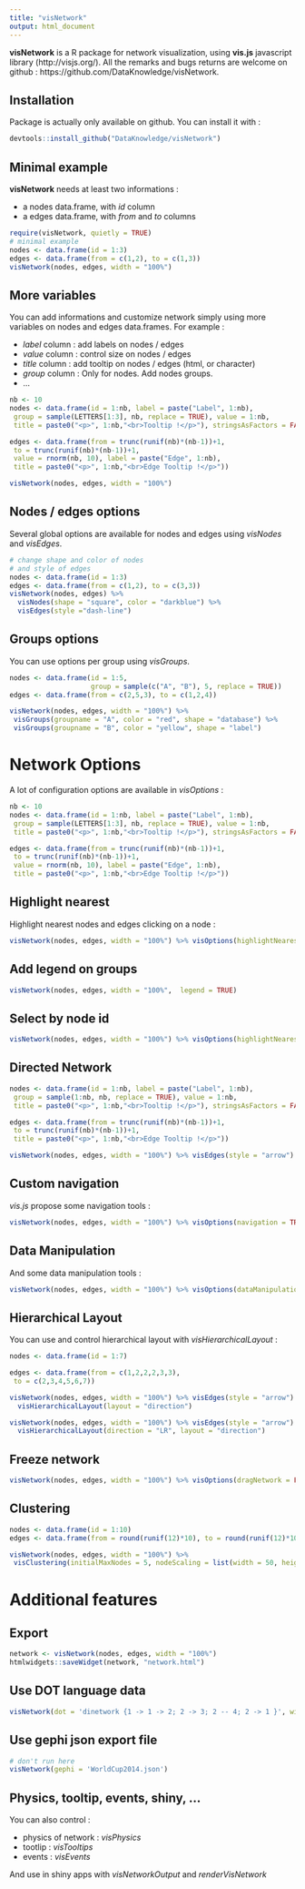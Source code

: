 ```yaml
---
title: "visNetwork"
output: html_document
---
```


**visNetwork** is a R package for network visualization, using **vis.js** javascript library (http://visjs.org/). All the remarks and bugs returns are welcome on github : https://github.com/DataKnowledge/visNetwork.

## Installation

Package is actually only available on github. You can install it with :

```r
devtools::install_github("DataKnowledge/visNetwork")
```

## Minimal example

**visNetwork** needs at least two informations :

* a nodes data.frame, with *id* column
* a edges data.frame, with *from* and *to* columns

```r
require(visNetwork, quietly = TRUE)
# minimal example
nodes <- data.frame(id = 1:3)
edges <- data.frame(from = c(1,2), to = c(1,3))
visNetwork(nodes, edges, width = "100%")
```


## More variables
You can add informations and customize network simply using more variables on nodes and edges data.frames. For example :

* *label* column : add labels on nodes / edges
* *value* column : control size on nodes / edges
* *title* column : add tooltip  on nodes / edges (html, or character)
* *group* column : Only for nodes. Add nodes groups.
* ...

```r
nb <- 10
nodes <- data.frame(id = 1:nb, label = paste("Label", 1:nb),
 group = sample(LETTERS[1:3], nb, replace = TRUE), value = 1:nb,
 title = paste0("<p>", 1:nb,"<br>Tooltip !</p>"), stringsAsFactors = FALSE)

edges <- data.frame(from = trunc(runif(nb)*(nb-1))+1,
 to = trunc(runif(nb)*(nb-1))+1,
 value = rnorm(nb, 10), label = paste("Edge", 1:nb),
 title = paste0("<p>", 1:nb,"<br>Edge Tooltip !</p>"))

visNetwork(nodes, edges, width = "100%")
```

## Nodes / edges options
Several global options are available for nodes and edges using *visNodes* and *visEdges*.
```r
# change shape and color of nodes
# and style of edges
nodes <- data.frame(id = 1:3)
edges <- data.frame(from = c(1,2), to = c(3,3))
visNetwork(nodes, edges) %>% 
  visNodes(shape = "square", color = "darkblue") %>%
  visEdges(style ="dash-line")
```

## Groups options
You can use options per group using *visGroups*.
```r
nodes <- data.frame(id = 1:5,  
                    group = sample(c("A", "B"), 5, replace = TRUE))
edges <- data.frame(from = c(2,5,3), to = c(1,2,4))

visNetwork(nodes, edges, width = "100%") %>%
 visGroups(groupname = "A", color = "red", shape = "database") %>%
 visGroups(groupname = "B", color = "yellow", shape = "label")
```

# Network Options
A lot of configuration options are available in *visOptions* :


```r
nb <- 10
nodes <- data.frame(id = 1:nb, label = paste("Label", 1:nb),
 group = sample(LETTERS[1:3], nb, replace = TRUE), value = 1:nb,
 title = paste0("<p>", 1:nb,"<br>Tooltip !</p>"), stringsAsFactors = FALSE)

edges <- data.frame(from = trunc(runif(nb)*(nb-1))+1,
 to = trunc(runif(nb)*(nb-1))+1,
 value = rnorm(nb, 10), label = paste("Edge", 1:nb),
 title = paste0("<p>", 1:nb,"<br>Edge Tooltip !</p>"))
```

## Highlight nearest
Highlight nearest nodes and edges clicking on a node :

```r
visNetwork(nodes, edges, width = "100%") %>% visOptions(highlightNearest = TRUE)
```

## Add legend on groups
```r
visNetwork(nodes, edges, width = "100%",  legend = TRUE)
```

## Select by node id
```r
visNetwork(nodes, edges, width = "100%") %>% visOptions(highlightNearest = TRUE, nodesIdSelection = TRUE)
```

## Directed Network
```r
nodes <- data.frame(id = 1:nb, label = paste("Label", 1:nb),
 group = sample(1:nb, nb, replace = TRUE), value = 1:nb,
 title = paste0("<p>", 1:nb,"<br>Tooltip !</p>"), stringsAsFactors = FALSE)

edges <- data.frame(from = trunc(runif(nb)*(nb-1))+1,
 to = trunc(runif(nb)*(nb-1))+1,
 title = paste0("<p>", 1:nb,"<br>Edge Tooltip !</p>"))
```

```r
visNetwork(nodes, edges, width = "100%") %>% visEdges(style = "arrow")
```

## Custom navigation
*vis.js* propose some navigation tools :

```r
visNetwork(nodes, edges, width = "100%") %>% visOptions(navigation = TRUE)
```

## Data Manipulation
And some data manipulation tools :

```r
visNetwork(nodes, edges, width = "100%") %>% visOptions(dataManipulation = TRUE)
```

## Hierarchical Layout
You can use and control hierarchical layout with *visHierarchicalLayout* :

```r
nodes <- data.frame(id = 1:7)

edges <- data.frame(from = c(1,2,2,2,3,3),
 to = c(2,3,4,5,6,7))
```

```r
visNetwork(nodes, edges, width = "100%") %>% visEdges(style = "arrow") %>% 
  visHierarchicalLayout(layout = "direction")

visNetwork(nodes, edges, width = "100%") %>% visEdges(style = "arrow") %>% 
  visHierarchicalLayout(direction = "LR", layout = "direction")
```

## Freeze network
```r
visNetwork(nodes, edges, width = "100%") %>% visOptions(dragNetwork = FALSE, dragNodes = FALSE)
```

## Clustering
```r
nodes <- data.frame(id = 1:10)
edges <- data.frame(from = round(runif(12)*10), to = round(runif(12)*10))

visNetwork(nodes, edges, width = "100%") %>%
 visClustering(initialMaxNodes = 5, nodeScaling = list(width = 50, height = 50, radius = 50))
```

# Additional features

## Export

```r
network <- visNetwork(nodes, edges, width = "100%")
htmlwidgets::saveWidget(network, "network.html")
```

## Use DOT language data 

```r
visNetwork(dot = 'dinetwork {1 -> 1 -> 2; 2 -> 3; 2 -- 4; 2 -> 1 }', width = "100%")
```

## Use gephi json export file

```r
# don't run here
visNetwork(gephi = 'WorldCup2014.json')
```

## Physics, tooltip, events, shiny, ...

You can also control :

* physics of network : *visPhysics*
* tootlip : *visTooltips*
* events : *visEvents*

And use in shiny apps with *visNetworkOutput* and *renderVisNetwork*

